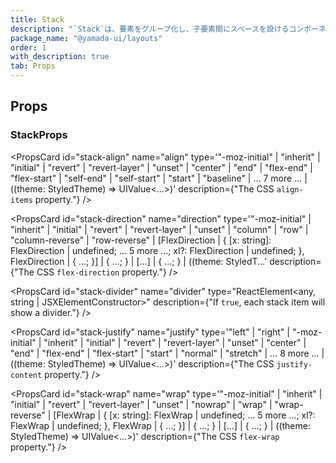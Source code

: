 ```yaml
---
title: Stack
description: "`Stack`は、要素をグループ化し、子要素間にスペースを設けるコンポーネントです。"
package_name: "@yamada-ui/layouts"
order: 1
with_description: true
tab: Props
---
```


## Props

### StackProps

<PropsCard
  id="stack-align"
  name="align"
  type='"-moz-initial" | "inherit" | "initial" | "revert" | "revert-layer" | "unset" | "center" | "end" | "flex-end" | "flex-start" | "self-end" | "self-start" | "start" | "baseline" | ... 7 more ... | ((theme: StyledTheme) => UIValue<...>)'
  description={"The CSS `align-items` property."}
/>

<PropsCard
  id="stack-direction"
  name="direction"
  type='"-moz-initial" | "inherit" | "initial" | "revert" | "revert-layer" | "unset" | "column" | "row" | "column-reverse" | "row-reverse" | [FlexDirection | { [x: string]: FlexDirection | undefined; ... 5 more ...; xl?: FlexDirection | undefined; }, FlexDirection | { ...; }] | { ...; } | [...] | { ...; } | ((theme: StyledT...'
  description={"The CSS `flex-direction` property."}
/>

<PropsCard
  id="stack-divider"
  name="divider"
  type="ReactElement<any, string | JSXElementConstructor<any>>"
  description={"If `true`, each stack item will show a divider."}
/>

<PropsCard
  id="stack-justify"
  name="justify"
  type='"left" | "right" | "-moz-initial" | "inherit" | "initial" | "revert" | "revert-layer" | "unset" | "center" | "end" | "flex-end" | "flex-start" | "start" | "normal" | "stretch" | ... 8 more ... | ((theme: StyledTheme) => UIValue<...>)'
  description={"The CSS `justify-content` property."}
/>

<PropsCard
  id="stack-wrap"
  name="wrap"
  type='"-moz-initial" | "inherit" | "initial" | "revert" | "revert-layer" | "unset" | "nowrap" | "wrap" | "wrap-reverse" | [FlexWrap | { [x: string]: FlexWrap | undefined; ... 5 more ...; xl?: FlexWrap | undefined; }, FlexWrap | { ...; }] | { ...; } | [...] | { ...; } | ((theme: StyledTheme) => UIValue<...>)'
  description={"The CSS `flex-wrap` property."}
/>
